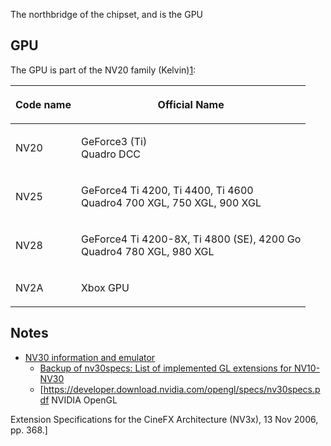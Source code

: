 The northbridge of the chipset, and is the GPU

== GPU ==

The GPU is part of the NV20 family (Kelvin)[https://nouveau.freedesktop.org/wiki/CodeNames/]:

{| class="wikitable"
! Code name !! Official Name
|-
|NV20 || GeForce3 (Ti)<br>Quadro DCC
|-
|NV25 || GeForce4 Ti 4200, Ti 4400, Ti 4600<br>Quadro4 700 XGL, 750 XGL, 900 XGL
|-
|NV28 || GeForce4 Ti 4200-8X, Ti 4800 (SE), 4200 Go<br>Quadro4 780 XGL, 980 XGL
|-
|NV2A || Xbox GPU 
|}

== Notes ==

* [https://web-beta.archive.org/web/20030207073141/http://developer.nvidia.com:80/view.asp?IO=nv30_emulation NV30 information and emulator]
** [https://web.archive.org/web/20070105072020/http://www.cs.virginia.edu/~gfx/Courses/2002/RealTime.fall.02/Cg/nv30specs.pdf Backup of nv30specs: List of implemented GL extensions for NV10-NV30]
** [https://developer.download.nvidia.com/opengl/specs/nv30specs.pdf NVIDIA OpenGL
Extension Specifications for the
CineFX Architecture (NV3x), 13 Nov 2006, pp. 368.]